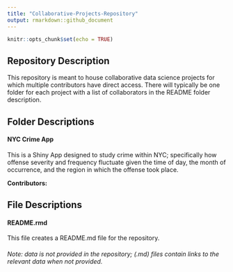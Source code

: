 ```yaml
---
title: "Collaborative-Projects-Repository"
output: rmarkdown::github_document
---
```


```r
knitr::opts_chunk$set(echo = TRUE)
```

## Repository Description

This repository is meant to house collaborative data science projects for which multiple contributors have direct access. There will typically be one folder for each project with a list of collaborators in the README folder description.  


## Folder Descriptions

#### NYC Crime App
This is a Shiny App designed to study crime within NYC; specifically how offense severity and frequency fluctuate given the time of day, the month of occurrence, and the region in which the offense took place.

**Contributors:** 


## File Descriptions

#### README.rmd
This file creates a README.md file for the repository.

###### Note: data is not provided in the repository; (.md) files contain links to the relevant data when not provided.
